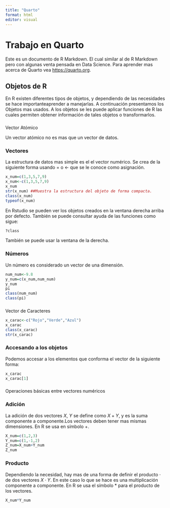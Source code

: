```yaml
---
title: "Quarto"
format: html
editor: visual
---
```


# Trabajo en Quarto

Este es un documento de R Markdown. El cual similar al de R Markdown pero con algunas venta pensada en Data Science. Para aprender mas acerca de Quarto vea [https://quarto.org](#0){.uri}.

## Objetos de R

En R existen diferentes tipos de objetos,
y dependiendo de las necesidades se hace importanteaprender a manejarlas. A continuación presentamos los Objetos mas usados. A los objetos se les puede aplicar funciones de R las cuales permiten obtener información de tales objetos o transformarlos.

### 
Vector Atómico

Un vector atómico no es mas que un vector de datos.

### Vectores

La estructura de datos mas simple es el el vector numérico.
Se crea de la siguiente forma usando = o \<- que se le conoce como asignación.

```r
x_num=c(1,3,5,7,9)
x_num<-c(1,3,5,7,9)
x_num
str(x_num) ##Muestra la estructura del objeto de forma compacta.
class(x_num)
typeof(x_num)
```

En Rstudio se pueden ver los objetos creados en la ventana derecha arriba por defecto. También se puede consultar ayuda de las funciones como sigue:

```r
?class
```

También se puede usar la ventana de la derecha.

### Números

Un número es considerado un vector de una dimensión.

```r
num_num<-9.8
y_num=c(x_num,num_num)
y_num
pi
class(num_num)
class(pi)
```

### 
Vector de Caracteres

```r
x_carac<-c("Rojo","Verde","Azul")
x_carac
class(x_carac)
str(x_carac)

```

### Accesando a los objetos

Podemos accesar a los elementos que conforma el vector de la siguiente forma:

```r
x_carac
x_carac[1]

```

### 

Operaciones básicas entre vectores numéricos

### Adición

La adición de dos vectores $X$, $Y$ se define como $X+Y$, y es la suma componente a componente.Los vectores deben tener mas mismas dimensiones. En R se usa en símbolo $+$.

```r
X_num=c(1,2,3)
Y_num=c(1,-1,2)
Z_num=X_num+Y_num
Z_num
```

### Producto

Dependiendo la necesidad, hay mas de una forma de definir el producto $\cdot$ de dos vectores $X\cdot Y$. En este caso lo que se hace es una multiplicación componente a  componente. En R se usa el símbolo $\ast$ para el producto de los vectores.

```r
X_num*Y_num
```